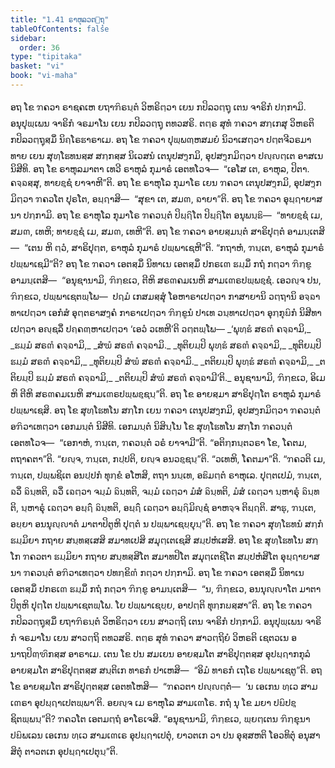 ```yaml
---
title: "1.41 ຣາຫຸລວຕ຺ຖຸ"
tableOfContents: false
sidebar:
  order: 36
type: "tipitaka"
basket: "vi"
book: "vi-maha"
---
```



<DynamicBreadcrumb />

<Division number="105" book="vi-maha">

<Paragraph number="465" book="vi-maha">
ອຖ ໂຂ ຠຄວາ ຣາຊຄເຫ ຍຖາຠິຣນ຺ຕໍ ວິຫຣິຕ຺ວາ ເຍນ ກປິລວຕ຺ຖຸ ເຕນ ຈາຣິກໍ ປກ຺ກາມິ. ອນຸປຸພ຺ເພນ ຈາຣິກໍ ຈຣມາໂນ ເຍນ ກປິລວຕ຺ຖຸ ຕທວສຣິ. ຕຕ຺ຣ ສຸທໍ ຠຄວາ ສກ຺ເກສຸ ວິຫຣຕິ ກປິລວຕ຺ຖຸສ຺ມິໍ ນິຄ຺ໂຣຘາຣາເມ. ອຖ ໂຂ ຠຄວາ ປຸພ຺ພຓ຺ຫສມຍໍ ນິວາເສຕ຺ວາ ປຕ຺ຕຈີວຣມາທາຍ ເຍນ ສຸທ຺ໂຘທນສ຺ສ ສກ຺ກສ຺ສ ນິເວສນໍ ເຕນຸປສງ຺ກມິ, ອຸປສງ຺ກມິຕ຺ວາ ປຎ຺ຎຕ຺ເຕ ອາສເນ ນິສີທິ. ອຖ ໂຂ ຣາຫຸລມາຕາ ເທວີ ຣາຫຸລໍ ກຸມາຣໍ ເອຕທໂວຈ—  “ເອໂສ ເຕ, ຣາຫຸລ, ປິຕາ. ຄຈ຺ຉສ຺ສຸ, ທາຍຊ຺ຊໍ ຍາຈາຫີ”ຕິ. ອຖ ໂຂ ຣາຫຸໂລ ກຸມາໂຣ ເຍນ ຠຄວາ ເຕນຸປສງ຺ກມິ, ອຸປສງ຺ກມິຕ຺ວາ ຠຄວໂຕ ປຸຣໂຕ, ອຏ຺ຐາສິ—  “ສຸຂາ ເຕ, ສມຓ, ຉາຍາ”ຕິ. ອຖ ໂຂ ຠຄວາ ອຸຏ຺ຐາຍາສນາ ປກ຺ກາມິ. ອຖ ໂຂ ຣາຫຸໂລ ກຸມາໂຣ ຠຄວນ຺ຕໍ ປິຏ຺ຐິໂຕ ປິຏ຺ຐິໂຕ ອນຸພນ຺ຘິ—  “ທາຍຊ຺ຊໍ ເມ, ສມຓ, ເທຫິ; ທາຍຊ຺ຊໍ ເມ, ສມຓ, ເທຫີ”ຕິ. ອຖ ໂຂ ຠຄວາ ອາຍສ຺ມນ຺ຕໍ ສາຣິປຸຕ຺ຕໍ ອາມນ຺ເຕສິ—  “ເຕນ ຫິ ຕ຺ວໍ, ສາຣິປຸຕ຺ຕ, ຣາຫຸລໍ ກຸມາຣໍ ປພ຺ພາເຊຫີ”ຕິ. “ກຖາຫໍ, ຠນ຺ເຕ, ຣາຫຸລໍ ກຸມາຣໍ ປພ຺ພາເຊມີ”ຕິ?
</Paragraph>

<Paragraph number="466" book="vi-maha">
ອຖ ໂຂ ຠຄວາ ເອຕສ຺ມິໍ ນິທາເນ ເອຕສ຺ມິໍ ປກຣເຓ ຘມ຺ມິໍ ກຖໍ ກຕ຺ວາ ຠິກ຺ຂູ ອາມນ຺ເຕສິ—  “ອນຸຊານາມິ, ຠິກ຺ຂເວ, ຕີຫິ ສຣຓຄມເນຫິ ສາມເຓຣປພ຺ພຊ຺ຊໍ. ເອວຎ຺ຈ ປນ, ຠິກ຺ຂເວ, ປພ຺ພາເຊຕພ຺ໂພ—  ປຐມໍ ເກສມສ຺ສຸໍ ໂອຫາຣາເປຕ຺ວາ ກາສາຍານິ ວຕ຺ຖານິ ອຈ຺ຉາທາເປຕ຺ວາ ເອກໍສໍ ອຸຕ຺ຕຣາສງ຺ຄໍ ກາຣາເປຕ຺ວາ ຠິກ຺ຂູນໍ ປາເທ ວນ຺ທາເປຕ຺ວາ ອຸກ຺ກຸຏິກໍ ນິສີທາເປຕ຺ວາ ອຎ຺ຊລິໍ ປຄ຺ຄຓ຺ຫາເປຕ຺ວາ ‘ເອວໍ ວເທຫີ’ຕິ ວຕ຺ຕພ຺ໂພ—
</Paragraph>

<Paragraph number="467" type="verses" book="vi-maha">
_‘ພຸທ຺ຘໍ ສຣຓໍ ຄຈ຺ຉາມິ,_  
_ຘມ຺ມໍ ສຣຓໍ ຄຈ຺ຉາມິ,_  
_ສໍຆໍ ສຣຓໍ ຄຈ຺ຉາມິ._  

</Paragraph>

<Paragraph number="468" type="verses" book="vi-maha">
_ທຸຕິຍມ຺ປິ ພຸທ຺ຘໍ ສຣຓໍ ຄຈ຺ຉາມິ,_  
_ທຸຕິຍມ຺ປິ ຘມ຺ມໍ ສຣຓໍ ຄຈ຺ຉາມິ,_  
_ທຸຕິຍມ຺ປິ ສໍຆໍ ສຣຓໍ ຄຈ຺ຉາມິ._  

</Paragraph>

<Paragraph number="469" type="verses" book="vi-maha">
_ຕຕິຍມ຺ປິ ພຸທ຺ຘໍ ສຣຓໍ ຄຈ຺ຉາມິ,_  
_ຕຕິຍມ຺ປິ ຘມ຺ມໍ ສຣຓໍ ຄຈ຺ຉາມິ,_  
_ຕຕິຍມ຺ປິ ສໍຆໍ ສຣຓໍ ຄຈ຺ຉາມີ’ຕິ._  

</Paragraph>

<Paragraph number="470" book="vi-maha">
ອນຸຊານາມິ, ຠິກ຺ຂເວ, ອິເມຫິ ຕີຫິ ສຣຓຄມເນຫິ ສາມເຓຣປພ຺ພຊ຺ຊນ຺”ຕິ. ອຖ ໂຂ ອາຍສ຺ມາ ສາຣິປຸຕ຺ໂຕ ຣາຫຸລໍ ກຸມາຣໍ ປພ຺ພາເຊສິ.
</Paragraph>

<Paragraph number="471" book="vi-maha">
ອຖ ໂຂ ສຸທ຺ໂຘທໂນ ສກ຺ໂກ ເຍນ ຠຄວາ ເຕນຸປສງ຺ກມິ, ອຸປສງ຺ກມິຕ຺ວາ ຠຄວນ຺ຕໍ ອຠິວາເທຕ຺ວາ ເອກມນ຺ຕໍ ນິສີທິ. ເອກມນ຺ຕໍ ນິສິນ຺ໂນ ໂຂ ສຸທ຺ໂຘທໂນ ສກ຺ໂກ ຠຄວນ຺ຕໍ ເອຕທໂວຈ—  “ເອກາຫໍ, ຠນ຺ເຕ, ຠຄວນ຺ຕໍ ວຣໍ ຍາຈາມີ”ຕິ. “ອຕິກ຺ກນ຺ຕວຣາ ໂຂ, ໂຄຕມ, ຕຖາຄຕາ”ຕິ. “ຍຎ຺ຈ, ຠນ຺ເຕ, ກປ຺ປຕິ, ຍຎ຺ຈ ອນວຊ຺ຊນ຺”ຕິ. “ວເທຫິ, ໂຄຕມາ”ຕິ. “ຠຄວຕິ ເມ, ຠນ຺ເຕ, ປພ຺ພຊິເຕ ອນປ຺ປກໍ ທຸກ຺ຂໍ ອໂຫສິ, ຕຖາ ນນ຺ເທ, ອຘິມຕ຺ຕໍ ຣາຫຸເລ. ປຸຕ຺ຕເປມໍ, ຠນ຺ເຕ, ຉວິໍ ຉິນ຺ທຕິ, ຉວິໍ ເຉຕ຺ວາ ຈມ຺ມໍ ຉິນ຺ທຕິ, ຈມ຺ມໍ ເຉຕ຺ວາ ມໍສໍ ຉິນ຺ທຕິ, ມໍສໍ ເຉຕ຺ວາ ນ຺ຫາຣຸໍ ຉິນ຺ທຕິ, ນ຺ຫາຣຸໍ ເຉຕ຺ວາ ອຏ຺ຐິໍ ຉິນ຺ທຕິ, ອຏ຺ຐິໍ ເຉຕ຺ວາ ອຏ຺ຐິມິຎ຺ຊໍ ອາຫຈ຺ຈ ຕິຏ຺ຐຕິ. ສາຘຸ, ຠນ຺ເຕ, ອຍ຺ຍາ ອນນຸຎ຺ຎາຕໍ ມາຕາປິຕູຫິ ປຸຕ຺ຕໍ ນ ປພ຺ພາເຊຍ຺ຍຸນ຺”ຕິ. ອຖ ໂຂ ຠຄວາ ສຸທ຺ໂຘທນໍ ສກ຺ກໍ ຘມ຺ມິຍາ ກຖາຍ ສນ຺ທສ຺ເສສິ ສມາທເປສິ ສມຸຕ຺ເຕເຊສິ ສມ຺ປຫໍເສສິ. ອຖ ໂຂ ສຸທ຺ໂຘທໂນ ສກ຺ໂກ ຠຄວຕາ ຘມ຺ມິຍາ ກຖາຍ ສນ຺ທສ຺ສິໂຕ ສມາທປິໂຕ ສມຸຕ຺ເຕຊິໂຕ ສມ຺ປຫໍສິໂຕ ອຸຏ຺ຐາຍາສນາ ຠຄວນ຺ຕໍ ອຠິວາເທຕ຺ວາ ປທກ຺ຂິຓໍ ກຕ຺ວາ ປກ຺ກາມິ. ອຖ ໂຂ ຠຄວາ ເອຕສ຺ມິໍ ນິທາເນ ເອຕສ຺ມິໍ ປກຣເຓ ຘມ຺ມິໍ ກຖໍ ກຕ຺ວາ ຠິກ຺ຂູ ອາມນ຺ເຕສິ—  “ນ, ຠິກ຺ຂເວ, ອນນຸຎ຺ຎາໂຕ ມາຕາປິຕູຫິ ປຸຕ຺ໂຕ ປພ຺ພາເຊຕພ຺ໂພ. ໂຍ ປພ຺ພາເຊຍ຺ຍ, ອາປຕ຺ຕິ ທຸກ຺ກຏສ຺ສາ”ຕິ.
</Paragraph>

<Paragraph number="472" book="vi-maha">
ອຖ ໂຂ ຠຄວາ ກປິລວຕ຺ຖຸສ຺ມິໍ ຍຖາຠິຣນ຺ຕໍ ວິຫຣິຕ຺ວາ ເຍນ ສາວຕ຺ຖິ ເຕນ ຈາຣິກໍ ປກ຺ກາມິ. ອນຸປຸພ຺ເພນ ຈາຣິກໍ ຈຣມາໂນ ເຍນ ສາວຕ຺ຖິ ຕທວສຣິ. ຕຕ຺ຣ ສຸທໍ ຠຄວາ ສາວຕ຺ຖິຍໍ ວິຫຣຕິ ເຊຕວເນ ອນາຖປິຓ຺ຑິກສ຺ສ ອາຣາເມ. ເຕນ ໂຂ ປນ ສມເຍນ ອາຍສ຺ມໂຕ ສາຣິປຸຕ຺ຕສ຺ສ ອຸປຏ຺ຐາກກຸລໍ ອາຍສ຺ມໂຕ ສາຣິປຸຕ຺ຕສ຺ສ ສນ຺ຕິເກ ທາຣກໍ ປາເຫສິ—  “ອິມໍ ທາຣກໍ ເຖໂຣ ປພ຺ພາເຊຕູ”ຕິ. ອຖ ໂຂ ອາຍສ຺ມໂຕ ສາຣິປຸຕ຺ຕສ຺ສ ເອຕທໂຫສິ—  “ຠຄວຕາ ປຎ຺ຎຕ຺ຕໍ—  ‘ນ ເອເກນ ທ຺ເວ ສາມເຓຣາ ອຸປຏ຺ຐາເປຕພ຺ພາ’ຕິ. ອຍຎ຺ຈ ເມ ຣາຫຸໂລ ສາມເຓໂຣ. ກຖໍ ນຸ ໂຂ ມຍາ ປຏິປຊ຺ຊິຕພ຺ພນ຺”ຕິ? ຠຄວໂຕ ເອຕມຕ຺ຖໍ ອາໂຣເຈສິ. “ອນຸຊານາມິ, ຠິກ຺ຂເວ, ພ຺ຍຕ຺ເຕນ ຠິກ຺ຂຸນາ ປຏິພເລນ ເອເກນ ທ຺ເວ ສາມເຓເຣ ອຸປຏ຺ຐາເປຕຸໍ, ຍາວຕເກ ວາ ປນ ອຸສ຺ສຫຕິ ໂອວທິຕຸໍ ອນຸສາສິຕຸໍ ຕາວຕເກ ອຸປຏ຺ຐາເປຕຸນ຺”ຕິ.
</Paragraph>
</Division>